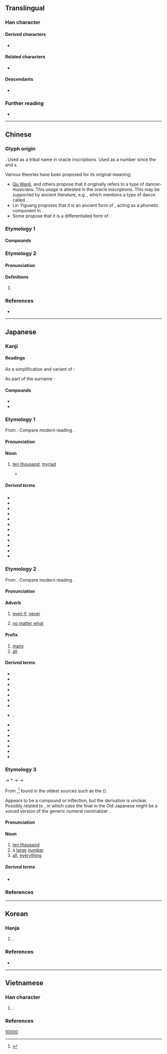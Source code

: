 {{also|萬|方|ㄪ}}
{{character info}}
{{commonscat}}
==Translingual==
{{stroke order|strokes=3}}
{{stroke order|type=animate}}

===Han character===
{{Han char|rn=1|rad=一|as=02|sn=3|four=10227|canj=MS|ids=⿸丆𠃌}}

====Derived characters====
* {{l|mul|[[𭜌]], [[𬇕]], [[杤]], [[迈]], [[𥸯]], [[劢]], [[𭔩]], [[𫔬]], [[虿]], [[趸]], [[厉]], [[𡧊]], [[疠]], [[𬮙]], [[𡆭]], [[栃]], [[䥿]]}}

====Related characters====
* {{l|mul|萬}} {{q|Orthodox [[Traditional Chinese|traditional form]]}}

====Descendants====
* {{l|mul|ㄪ}} {{q|{{w|Bopomofo|Zhuyin}} alphabet}}

===Further reading===
{{Han ref|kx=0076.030|dkj=00010|dj=0137.070|hdz=10009.030|uh=4E07}}
* {{wikidatalite|Q3594918|万}}

----

==Chinese==

===Glyph origin===
{{Han etym}}
{{unk|zh}}. Used as a tribal name in oracle inscriptions. Used as a number since the {{w|Spring and Autumn period|Spring and Autumn}} and {{w|Warring States period}}s.

Various theories have been proposed for its original meaning:
* [[w:zh:屈萬里|Qu Wanli]], {{w|Qiu Xigui}} and others propose that it originally refers to a type of dancer-musicians. This usage is attested in the oracle inscriptions. This may be supported by ancient literature, e.g. ''{{w|Shijing}}'', which mentions a type of dance called {{zh-l|萬舞}}.
* Lin Yiguang proposes that it is an ancient form of {{och-l|丏}}, acting as a phonetic component in {{och-l|賓}}.
* Some propose that it is a differentiated form of {{zh-l|*亥}}.

===Etymology 1===
{{zh-see|萬|sv}}

====Compounds====
{{zh-der|万紐于}}

===Etymology 2===
{{zh-forms|alt=𢄏}}

====Pronunciation====
{{zh-pron
|m=mò
|ma=Zh-mò.ogg
|c=mak6,maak6
|h=pfs=
|md=
|mn=
|mn-t=mog8
|w=
|oc=2
|mc=2
|cat=pn
}}

====Definitions====
{{head|zh|Han character}}

# {{zh-only used in|万俟}}

===References===
* {{R:twedu|B00001}}

----

==Japanese==
{{ja-kanji forms|万|萬}}

===Kanji===
{{ja-kanji|grade=2|rs=一02|kyu=萬}}

====Readings====
As a simplification and variant of {{l|ja|萬}}:
{{ja-readings
|goon=もん
|kanon=ばん
|kanyoon=まん
|kun=よろず-<よろづ-
|nanori=かず, かつ, すすむ, たか, つむ, つもる, ま, ゆる, よし
}}

As part of the surname {{l|ja|万俟}}:
{{ja-readings
|goon=もく
|kanon=ぼく
}}

====Compounds====
* {{ja-r|万%引き|まん%びき}}
* {{ja-r|万年青|オモト}}

===Etymology 1===
{{ja-kanjitab|yomi=kanyo|まん}}

From {{der|ja|ltc|sort=まん|-}} {{ltc-l|萬|id=1}}. Compare modern {{cog|yue|-}} reading {{m|yue|萬|tr=maan<sup>6</sup>}}.

====Pronunciation====
{{ja-pron|まん|acc=1|acc_ref=DJR,NHK,SMK5}}

====Noun====
{{ja-noun|まん}}

# [[ten thousand]], [[myriad]]
#* {{quote-book|ja|||BOOSTER 5|||date=Oct 17 1999|publisher={{w|Konami}}|chapter={{lj|[３](さん)[万](まん)[年](ねん)の[白](しろ)[亀](メ)}}
|trans-chapter=30,000-Year White Turtle}}
#*: {{ja-usex|３'''万'''年 も 生きつづけて いる 巨%大 カメ。守%備%力 が 高い。|さん'''まん'''-ねん も いきつづけて いる きょ%だい カメ。しゅ%び%りょく が たかい。|A giant turtle that has lived for over 3'''0,000''' years. It has high defense strength.}}

=====Derived terms=====
{{der-top3}}
* {{ja-r|万%一|まん%いち}}
* {{ja-r|万が一|まんがいち}}
* {{ja-r|万%機|まん%き}}
* {{ja-r|万%華%鏡|まん%げ%きょう}}
* {{ja-r|万%才|まん%さい}}
* {{ja-r|万%作|マン%サク}}
* {{ja-r|万%善|まん%ぜん}}
* {{ja-r|万%全|まん%ぜん}}
* {{ja-r|万%灯|まん%どう}}
* {{ja-r|万%歩%計|まん%ぽ%けい|[[pedometer]]}}
* {{ja-r|万%葉|まん%よう}}
* {{ja-r|万%力|まん%りき}}
{{der-bottom}}

===Etymology 2===
{{ja-kanjitab|yomi=kanon|ばん}}

From {{der|ja|ltc|sort=はん'|-}} {{ltc-l|萬|id=1}}.  Compare modern {{cog|nan-hok|-}} reading {{m|nan-hok|萬|tr=bān}}.

====Pronunciation====
{{ja-pron|ばん|acc=1|acc_ref=DJR,NHK,SMK5}}

====Adverb====
{{ja-pos|adverb|ばん}}

# {{qualifier|followed by a negative}} [[even if]], [[never]]
# {{qualifier|followed by a negative}} [[no matter what]]

====Prefix====
{{ja-pos|prefix|ばん}}

# [[many]]
# [[all]]

====Derived terms====
{{der-top3}}
* {{ja-r|万%感|ばん%かん|flood of [[emotion|emotions]]}}
* {{ja-r|万%軍|ばん%ぐん}}
* {{ja-r|万%芸|ばん%げい|[[versatility]]}}
* {{ja-r|万%古|ばん%こ|[[old time]], all this [[time]], [[eternity]]}}
* {{ja-r|万%斛|ばん%こく}}
* {{ja-r|万%劫|ばん%ごう|an extremely long period of time}}
* {{ja-r|万%死|ばん%し|critical state of the life}}
* {{ja-r|万%寿|ばん%じゅ}}, {{ja-r|万%寿|まん%じゅ|[[longevity]]}}
* {{ja-r|万%丈|ばん%じょう|[[hurrah]]}}
* {{ja-r|万%乗|ばん%じょう|[[sovereignty]]}}
* {{ja-r|万%状|ばん%じょう|[[diversification]]}}
* {{ja-r|万%博|ばん%ぱく|[[international]] [[exposition]]}}
* {{ja-r|万%万|ばん%ばん|[[very much]]}}
* {{ja-r|万%民|ばん%みん|[[all]] the [[people]], the [[entire]] [[nation]]}}
* {{ja-r|万%有|ばん%ゆう}}
{{der-bottom}}

===Etymology 3===
{{ja-kanjitab|yomi=k|よろず}}

{{IPAfont|⟨yo<sub>2</sub>ro<sub>2</sub>du⟩}} → *{{IPAchar|/jərədu/}} → {{IPAchar|/jorod͡zu/}} → {{IPAchar|/jorozu/}}

From {{inh|ja|ojp|sort=よろず|-}},<ref name="KDJ">{{R:Kokugo Dai Jiten}}</ref> found in the oldest sources such as the ''{{w|Man'yōshū}}'' ({{circa2|759 {{CE}}|short=1}}).

Appears to be a compound or inflection, but the derivation is unclear.  Possibly related to {{cog|ko|여러||[[several]], [[various]]}}, in which case the final {{IPAchar|/-du/}} in the Old Japanese might be a voiced version of the generic numeral nominalizer {{ja-r|つ}}.

====Pronunciation====
{{ja-pron|よろず|acc=1|acc_ref=DJR,NHK,SMK5|acc2=0|acc2_ref=DJR,NHK,SMK5}}

====Noun====
{{ja-noun|よろず|hhira=よろづ}}

# [[ten thousand]]
# a [[large]] [[number]]
# [[all]], [[everything]]

=====Derived terms=====
* {{ja-r|万%屋|よろず%や|general [[merchant]]}}

===References===
<references/>

[[Category:Japanese numeral symbols|10000]]

----

==Korean==

===Hanja===
{{ko-hanja|일|만}}

# {{alt form|ko|萬}}.

===References===
* {{R:ko:Inmyeongyonghanjapyo}}

{{categorize|ko|Hanja variant forms|sort=만}}

----

==Vietnamese==

===Han character===
{{vi-readings|sort=一02
|hanviet=vạn-tdcntd;gdhn
|phienthiet=
|nom=vàn-gdhn;btcn, vạn-tdcntd, muôn-gdhn
}}

# {{alt form|vi|萬}}.

===References===
<references/>